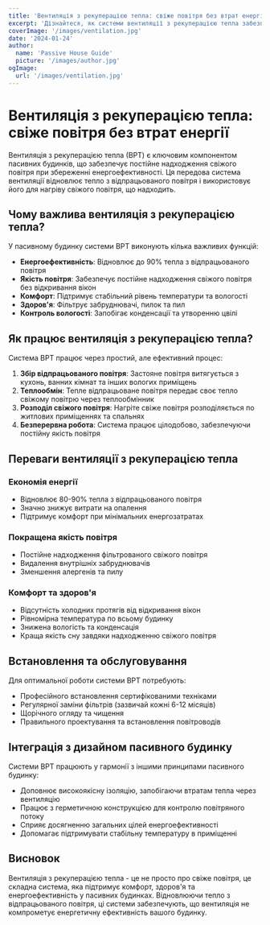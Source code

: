 ```yaml
---
title: 'Вентиляція з рекуперацією тепла: свіже повітря без втрат енергії'
excerpt: 'Дізнайтеся, як системи вентиляції з рекуперацією тепла забезпечують свіже повітря, зберігаючи енергоефективність у пасивних будинках'
coverImage: '/images/ventilation.jpg'
date: '2024-01-24'
author:
  name: 'Passive House Guide'
  picture: '/images/author.jpg'
ogImage:
  url: '/images/ventilation.jpg'
---
```


# Вентиляція з рекуперацією тепла: свіже повітря без втрат енергії

Вентиляція з рекуперацією тепла (ВРТ) є ключовим компонентом пасивних будинків, що забезпечує постійне надходження свіжого повітря при збереженні енергоефективності. Ця передова система вентиляції відновлює тепло з відпрацьованого повітря і використовує його для нагріву свіжого повітря, що надходить.

## Чому важлива вентиляція з рекуперацією тепла?

У пасивному будинку системи ВРТ виконують кілька важливих функцій:

- **Енергоефективність**: Відновлює до 90% тепла з відпрацьованого повітря
- **Якість повітря**: Забезпечує постійне надходження свіжого повітря без відкривання вікон
- **Комфорт**: Підтримує стабільний рівень температури та вологості
- **Здоров'я**: Фільтрує забруднювачі, пилок та пил
- **Контроль вологості**: Запобігає конденсації та утворенню цвілі

## Як працює вентиляція з рекуперацією тепла?

Система ВРТ працює через простий, але ефективний процес:

1. **Збір відпрацьованого повітря**: Застояне повітря витягується з кухонь, ванних кімнат та інших вологих приміщень
2. **Теплообмін**: Тепле відпрацьоване повітря передає своє тепло свіжому повітрю через теплообмінник
3. **Розподіл свіжого повітря**: Нагріте свіже повітря розподіляється по житлових приміщеннях та спальнях
4. **Безперервна робота**: Система працює цілодобово, забезпечуючи постійну якість повітря

## Переваги вентиляції з рекуперацією тепла

### Економія енергії
- Відновлює 80-90% тепла з відпрацьованого повітря
- Значно знижує витрати на опалення
- Підтримує комфорт при мінімальних енергозатратах

### Покращена якість повітря
- Постійне надходження фільтрованого свіжого повітря
- Видалення внутрішніх забруднювачів
- Зменшення алергенів та пилу

### Комфорт та здоров'я
- Відсутність холодних протягів від відкривання вікон
- Рівномірна температура по всьому будинку
- Знижена вологість та конденсація
- Краща якість сну завдяки надходженню свіжого повітря

## Встановлення та обслуговування

Для оптимальної роботи системи ВРТ потребують:

- Професійного встановлення сертифікованими техніками
- Регулярної заміни фільтрів (зазвичай кожні 6-12 місяців)
- Щорічного огляду та чищення
- Правильного проектування та встановлення повітроводів

## Інтеграція з дизайном пасивного будинку

Системи ВРТ працюють у гармонії з іншими принципами пасивного будинку:

- Доповнює високоякісну ізоляцію, запобігаючи втратам тепла через вентиляцію
- Працює з герметичною конструкцією для контролю повітряного потоку
- Сприяє досягненню загальних цілей енергоефективності
- Допомагає підтримувати стабільну температуру в приміщенні

## Висновок

Вентиляція з рекуперацією тепла - це не просто про свіже повітря, це складна система, яка підтримує комфорт, здоров'я та енергоефективність у пасивних будинках. Відновлюючи тепло з відпрацьованого повітря, ці системи забезпечують, що вентиляція не компрометує енергетичну ефективність вашого будинку.
